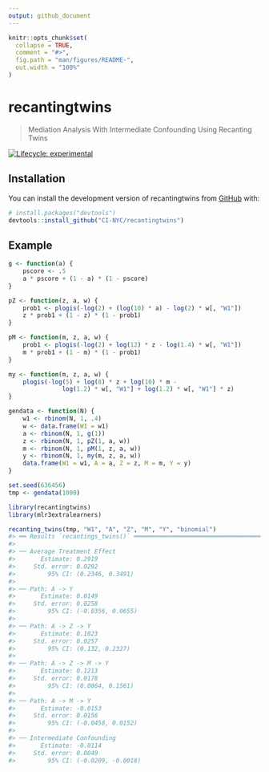 ```yaml
---
output: github_document
---
```


<!-- README.md is generated from README.Rmd. Please edit that file -->

```r
knitr::opts_chunk$set(
  collapse = TRUE,
  comment = "#>",
  fig.path = "man/figures/README-",
  out.width = "100%"
)
```

# recantingtwins

> Mediation Analysis With Intermediate Confounding Using Recanting Twins

<!-- badges: start -->
[![Lifecycle: experimental](https://img.shields.io/badge/lifecycle-experimental-orange.svg)](https://lifecycle.r-lib.org/articles/stages.html#experimental)
<!-- badges: end -->

## Installation

You can install the development version of recantingtwins from [GitHub](https://github.com/) with:

``` r
# install.packages("devtools")
devtools::install_github("CI-NYC/recantingtwins")
```

## Example

```r
g <- function(a) {
    pscore <- .5
    a * pscore + (1 - a) * (1 - pscore)
}

pZ <- function(z, a, w) {
    prob1 <- plogis(-log(2) + (log(10) * a) - log(2) * w[, "W1"])
    z * prob1 + (1 - z) * (1 - prob1)
}

pM <- function(m, z, a, w) {
    prob1 <- plogis(-log(2) + log(12) * z - log(1.4) * w[, "W1"])
    m * prob1 + (1 - m) * (1 - prob1)
}

my <- function(m, z, a, w) {
    plogis(-log(5) + log(8) * z + log(10) * m -
               log(1.2) * w[, "W1"] + log(1.2) * w[, "W1"] * z)
}

gendata <- function(N) {
    w1 <- rbinom(N, 1, .4)
    w <- data.frame(W1 = w1)
    a <- rbinom(N, 1, g(1))
    z <- rbinom(N, 1, pZ(1, a, w))
    m <- rbinom(N, 1, pM(1, z, a, w))
    y <- rbinom(N, 1, my(m, z, a, w))
    data.frame(W1 = w1, A = a, Z = z, M = m, Y = y)
}

set.seed(636456)
tmp <- gendata(1000)
```

```r
library(recantingtwins)
library(mlr3extralearners)

recanting_twins(tmp, "W1", "A", "Z", "M", "Y", "binomial")
#> ══ Results `recantings_twins()` ═══════════════════════════════════════════════════
#> 
#> ── Average Treatment Effect 
#>       Estimate: 0.2919
#>     Std. error: 0.0292
#>         95% CI: (0.2346, 0.3491)
#> 
#> ── Path: A -> Y 
#>       Estimate: 0.0149
#>     Std. error: 0.0258
#>         95% CI: (-0.0356, 0.0655)
#> 
#> ── Path: A -> Z -> Y 
#>       Estimate: 0.1823
#>     Std. error: 0.0257
#>         95% CI: (0.132, 0.2327)
#> 
#> ── Path: A -> Z -> M -> Y 
#>       Estimate: 0.1213
#>     Std. error: 0.0178
#>         95% CI: (0.0864, 0.1561)
#> 
#> ── Path: A -> M -> Y 
#>       Estimate: -0.0153
#>     Std. error: 0.0156
#>         95% CI: (-0.0458, 0.0152)
#> 
#> ── Intermediate Confounding 
#>       Estimate: -0.0114
#>     Std. error: 0.0049
#>         95% CI: (-0.0209, -0.0018)
```

